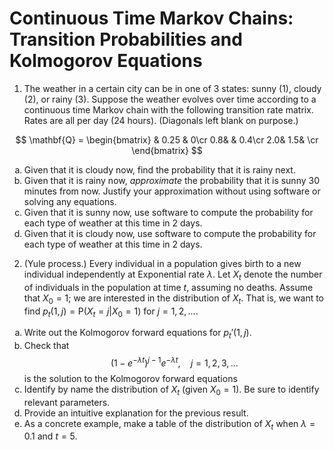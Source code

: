 # Continuous Time Markov Chains: Transition Probabilities and Kolmogorov Equations {.unnumbered}

(@) The weather in a certain city can be in one of 3 states: sunny (1), cloudy (2), or rainy (3).
Suppose the weather evolves over time according to a continuous time Markov chain with the following transition rate matrix.
Rates are all per day (24 hours).
(Diagonals left blank on purpose.)

$$
\mathbf{Q} = 
\begin{bmatrix}
	 & 0.25 & 0\cr
	 0.8& & 0.4\cr
	 2.0& 1.5& \cr	
\end{bmatrix}
$$

a. Given that it is cloudy now, find the probability that it is rainy next.
a. Given that it is rainy now, *approximate* the  probability that it is sunny 30 minutes from now.
Justify your approximation without using software or solving any equations.
a. Given that it is sunny now, use software to compute the  probability for each type of weather at this time in 2 days.
a. Given that it is cloudy now, use software to compute the  probability for each type of weather at this time in 2 days.


(@) (Yule process.)
Every individual in a population gives birth to a new individual independently at Exponential rate $\lambda$.
Let $X_t$ denote the number of individuals in the population at time $t$, assuming no deaths.
Assume that $X_0=1$; we are interested in the distribution of $X_t$.
That is, we want to find $p_t(1, j) = \text{P}(X_t = j | X_0 =1)$ for $j = 1, 2, \ldots$.

a. Write out the Kolmogorov forward equations for $p_t'(1, j)$.
a. Check that 
$$
(1-e^{-\lambda t})^{j - 1}e^{-\lambda t}, \quad j = 1, 2, 3, \ldots
$$
is the solution to the Kolmogorov forward equations
a. Identify by name the distribution of $X_t$ (given $X_0 = 1$).
Be sure to identify relevant parameters.
a. Provide an intuitive explanation for the previous result.
a. As a concrete example, make a table of the distribution of $X_t$ when $\lambda = 0.1$ and $t = 5$.

